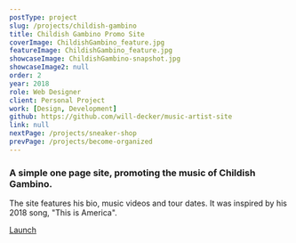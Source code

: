 ```yaml
---
postType: project
slug: /projects/childish-gambino
title: Childish Gambino Promo Site
coverImage: ChildishGambino_feature.jpg
featureImage: ChildishGambino_feature.jpg
showcaseImage: ChildishGambino-snapshot.jpg
showcaseImage2: null
order: 2
year: 2018
role: Web Designer
client: Personal Project
work: [Design, Development]
github: https://github.com/will-decker/music-artist-site
link: null
nextPage: /projects/sneaker-shop
prevPage: /projects/become-organized
---
```


### A simple one page site, promoting the music of Childish Gambino.

The site features his bio, music videos and tour dates. It was inspired by his 2018 song, "This is America".

<a href="https://will-decker.github.io/music-artist-site/" target="_blank">
  <div className="cta-btn">Launch</div>
</a>
